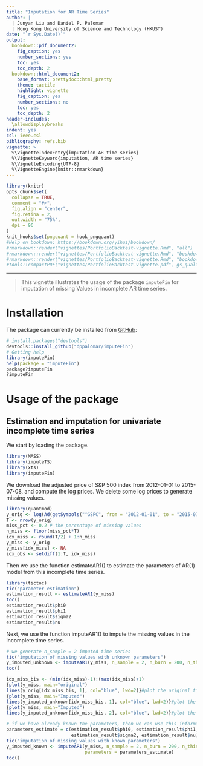```yaml
---
title: "Imputation for AR Time Series"
author: |
  | Junyan Liu and Daniel P. Palomar
  | Hong Kong University of Science and Technology (HKUST)
date: "`r Sys.Date()`"
output:
  bookdown::pdf_document2:
    fig_caption: yes
    number_sections: yes
    toc: yes
    toc_depth: 2
  bookdown::html_document2:
    base_format: prettydoc::html_pretty
    theme: tactile
    highlight: vignette
    fig_caption: yes
    number_sections: no
    toc: yes
    toc_depth: 2
header-includes:
  \allowdisplaybreaks
indent: yes
csl: ieee.csl
bibliography: refs.bib
vignette: >
  %\VignetteIndexEntry{imputation AR time series}
  %\VignetteKeyword{imputation, AR time series}
  %\VignetteEncoding{UTF-8}
  %\VignetteEngine{knitr::rmarkdown}
---
```


```r
library(knitr)
opts_chunk$set(
  collapse = TRUE,
  comment = "#>",
  fig.align = "center",
  fig.retina = 2,
  out.width = "75%",
  dpi = 96
)
knit_hooks$set(pngquant = hook_pngquant)
#Help on bookdown: https://bookdown.org/yihui/bookdown/
#rmarkdown::render("vignettes/PortfolioBacktest-vignette.Rmd", "all")
#rmarkdown::render("vignettes/PortfolioBacktest-vignette.Rmd", "bookdown::html_document2")
#rmarkdown::render("vignettes/PortfolioBacktest-vignette.Rmd", "bookdown::pdf_document2")
#tools::compactPDF("vignettes/PortfolioBacktest-vignette.pdf", gs_quality = "ebook")
```

-----------
> This vignette illustrates the usage of the package `imputeFin` for imputation of missing Values in  incomplete AR time series. 

# Installation
The package can currently be installed from [GitHub](https://github.com/dppalomar/imputeFin):
```r
# install.packages("devtools")
devtools::install_github("dppalomar/imputeFin")
# Getting help
library(imputeFin)
help(package = "imputeFin")
package?imputeFin
?imputeFin
```

# Usage of the package
## Estimation and imputation for univariate incomplete time series
We start by loading the package.
```r
library(MASS)
library(imputeTS)
library(xts)
library(imputeFin)

```

We download the adjusted price of S&P 500 index from 2012-01-01 to 2015-07-08, and compute the log prices. We delete some log prices to generate missing values.

```r
library(quantmod)
y_orig <- log(Ad(getSymbols("^GSPC", from = "2012-01-01", to = "2015-07-08", auto.assign = FALSE)))
T <- nrow(y_orig)
miss_pct <- 0.2 # the percentage of missing values
n_miss <- floor(miss_pct*T)
idx_miss <- round(T/2) + 1:n_miss
y_miss <- y_orig
y_miss[idx_miss] <- NA
idx_obs <- setdiff(1:T, idx_miss)
```

Then we use the function estimateAR1() to estimate the parameters of AR(1) model from this incomplete time series.

```r
library(tictoc)
tic("parameter estimation")
estimation_result <- estimateAR1(y_miss)
toc()
estimation_result$phi0
estimation_result$phi1
estimation_result$sigma2
estimation_result$nu
```

Next, we use the function imputeAR1() to impute the missing values in the incomplete time series.
 
```r
# we generate n_sample = 2 imputed time series
tic("imputation of missing values with unknown parameters")
y_imputed_unknown <- imputeAR1(y_miss, n_sample = 2, n_burn = 200, n_thin = 100)
toc()

idx_miss_bis <- (min(idx_miss)-1):(max(idx_miss)+1)
{plot(y_miss, main="original")
lines(y_orig[idx_miss_bis, 1], col="blue", lwd=2)}#plot the original time series
{plot(y_miss, main="Imputed")
lines(y_imputed_unknown[idx_miss_bis, 1], col="blue", lwd=2)}#plot the first imputed time series
{plot(y_miss, main="Imputed")
lines(y_imputed_unknown[idx_miss_bis, 2], col="blue", lwd=2)}#plot the second imputed time series

# if we have already known the parameters, then we can use this information when doing the imputation.
parameters_estimate = c(estimation_result$phi0, estimation_result$phi1, 
                        estimation_result$sigma2, estimation_result$nu)
tic("imputation of missing values with known parameters")
y_imputed_known <- imputeAR1(y_miss, n_sample = 2, n_burn = 200, n_thin = 100, 
                             parameters = parameters_estimate)
toc()
```